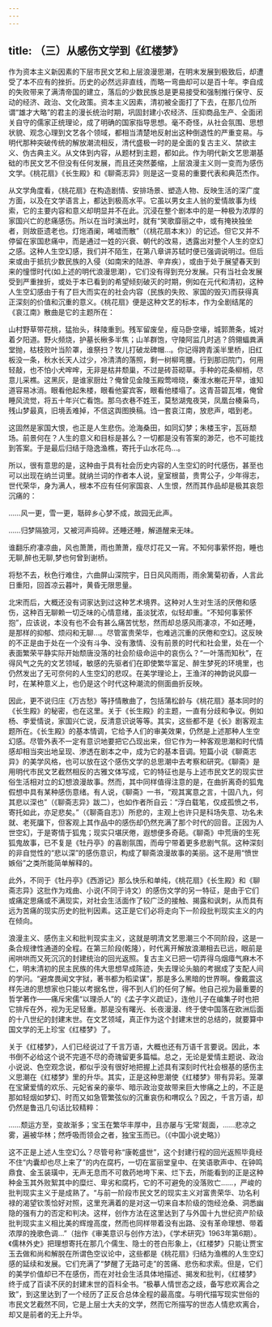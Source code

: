```yaml
---
---
---
```

title: （三）从感伤文学到《红楼梦》
---



作为资本主义新因素的下层市民文艺和上层浪漫思潮，在明末发展到极致后，却遭受了本不应有的挫折。历史的必然远非直线，而略一弯曲却可以是百十年。李自成的失败带来了满清帝国的建立，落后的少数民族总是更易接受和强制推行保守、反动的经济、政治、文化政策。资本主义因素，清初被全面打了下去，在那几位所谓“雄才大略”的君主的漫长统治时期，巩固封建小农经济、压抑商品生产、全面闭关自守的儒家正统理论，成了明确的国家指导思想。毫不奇怪，从社会氛围、思想状貌、观念心理到文艺各个领域，都相当清楚地反射出这种倒退性的严重变易。与明代那种突破传统的解放潮流相反，清代盛极一时的是全面的复古主义、禁欲主义、伪古典主义。从文体到内容，从题材到主题，都如此。作为明代新文艺思潮基础的市民文艺不但没有任何发展，而且还突然萎缩，上层浪漫主义则一变而为感伤文学。《桃花扇》《长生殿》和《聊斋志异》则是这一变易的重要代表和典范杰作。

从文学角度看，《桃花扇》在构造剧情、安排场景、塑造人物、反映生活的深广度方面，以及在文学语言上，都达到极高水平。它虽以男女主人翁的爱情故事为线索，它的主要内容和意义却明显并不在此。沉浸在整个剧本中的是一种极为浓厚的家国兴亡的悲痛感伤。所以在当时演出时，就有“笑歌靡丽之中，或有掩袂独坐者，则故臣遗老也。灯炧酒阑，唏嘘而散”（《桃花扇本末》）的记述。但它又并不停留在家国悲痛中，而是通过一姓的兴衰、朝代的改易，透露出对整个人生的空幻之感。这种人生空幻感，我们并不陌生，在第八章讲苏轼时便已强调说明过。但后来或由于抵抗少数民族的入侵（如南宋的陆游、辛弃疾），或由于处于展望春天到来的憧憬时代(如上述的明代浪漫思潮），它们没有得到充分发展。只有当社会发展受到严重挫折，或处于本已看到的希望倾刻破灭的时期，例如在元代和清初，这种人生空幻感由于有了巨大而实在的社会内容（民族的失败、家国的毁灭)而获得真正深刻的价值和沉重的意义。《桃花扇》便是这种文艺的标本，作为全剧结尾的《哀江南》散曲是它的主题所在：

山村野草带花桃，猛抬头，秣陵重到。残军留废垒，瘦马卧空壕，城郭萧条，城对着夕阳道。野火频烧，护墓长楸多半焦；山羊群饱，守陵阿监几时逃？鸽翎蝠粪满堂抛，枯枝败叶当阶罩，谁祭扫？牧儿打破龙碑帽…。你记得跨青溪半里桥，旧红板没一条，秋水长天人过少，冷清清的落照，剩一树柳弯腰。行到那旧院门，何用轻敲，也不怕小犬哰哰，无非是枯井颓巢，不过是砖苔砌草。手种的花条柳梢，尽意儿采樵。这黑灰，是谁家厨灶？俺曾见金陵玉殿莺啼晓，秦淮水榭花开早，谁知道容易冰消。眼看他起朱楼，眼看他宴宾客，眼看他楼塌了。这青苔碧瓦堆，俺曾睡风流觉，将五十年兴亡看饱。那乌衣巷不姓王，莫愁湖鬼夜哭，凤凰台楱枭鸟，残山梦最真，旧境丢难掉，不信这舆图换稿。诌一套哀江南，放悲声，唱到老。



这固然是家国大恨，也正是人生悲伤。沧海桑田，如同幻梦；朱楼玉宇，瓦砾颓场。前景何在？人生的意义和目标是甚么？一切都是没有答案的渺茫，也不可能找到答案。于是最后归结于隐逸渔樵，寄托于山水花鸟…。

所以，很有意思的是，这种由于具有社会历史内容的人生空幻的时代感伤，甚至也可以出现在纳兰词里。就纳兰词的作者本人说，皇室根苗，贵冑公子，少年得志，世代荣华，身为满人，根本不应有任何家国哀、人生恨，然而其作品却是极其哀怨沉痛的：

……风一更，雪一更，聒碎乡心梦不成，故园无此声。



……归梦隔狼河，又被河声捣碎。还睡还睡，解道醒来无味。



谁翻乐府凄凉曲，风也萧萧，雨也萧萧，瘦尽灯花又一宵。不知何事萦怀抱，睡也无聊,醉也无聊,梦也何曾到谢桥。



将愁不去，秋色行难住，六曲屏山深院宇，日日风风雨雨，雨余篱菊初香，人言此日重阳，回首凉云暮叶，黄昏无限思量。



北宋而后，大概还没有词家达到过这种艺术境界。这种对人生对生活的厌倦和感伤，这种百无聊赖一切乏味的心情意绪，虽淡犹浓，似轻却重。“不知何事萦怀抱”，应该说，本没有也不会有甚么痛苦忧愁，然而却总感风雨凄凉，不如还睡，是那样的抑郁、烦闷和无聊…。尽管富贵荣华，也难逃沉重的厌倦和空幻。这反映的不正是由于处在一个没有斗争、没有激情、没有前景的时代和社会里，处在一个表面繁荣平静实际开始颓唐没落的社会阶级命运中的哀伤么？“一叶落而知秋”，在得风气之先的文艺领域，敏感的先驱者们在即使繁华富足、醉生梦死的环境里，也仍然发出了无可奈何的人生空幻的悲叹。在美学理论上，王渔洋的神韵说风靡一时，在某种意义上，也仍是这个时代这种潮流的侧面曲折反映。

因此，更不说归庄《万古愁》等抒情散曲了，包括蒲松龄与《桃花扇》基本同时的《长生殿》的秘密，也在这里。关于《长生殿》的主题，一直有分歧和争议。例如杨、李爱情说，家国兴亡说，反清意识说等等。其实，这些都不是《长》剧客观主题所在。《长生殿》的基本情调，它给予人们的审美效果，仍然是上述那种人生空幻感。尽管外表不一定有意识地要把它凸现出来，但它作为一种客观思潮和时代情感却相当突出地呈现、渗透在剧本之中，成为它的基本音调。短篇小说《聊斋志异》的美学风格，也可以放在这个感伤文学的总思潮中去考察和研究。《聊斋》是用明代市民文艺截然相反的古雅文体写成，它的特征也是与上述市民文艺的现实世俗生活相对立的幻想浪漫故事。然而，其中同样值得注意的是，在曲折离奇的狐鬼假想中具有某种感伤意绪。有人说，《聊斋》一书，“观其寓意之言，十固八九，何其悲以深也”（《聊斋志异》跋二），也如作者所自云：“浮白载笔，仅成孤愤之书，寄托如此，亦足悲矣。”（《聊斋自志》）所悲的，主观上也许只是科场失意、功名未就、老死牖下，但客观上其作品中的感伤却仍然充满了那个时代的回音。正因为人世空幻，于是寄情于狐鬼；现实只堪厌倦，遐想便多奇葩。《聊斋》中荒唐的生死狐鬼故事，已不复是《牡丹亭》的喜剧氛围，而毋宁带着更多悲剧气氛。这种深刻的非自觉性的“悲以深”的感伤意识，构成了聊斋浪漫故事的美丽。这不是用“愤世嫉俗”之类所能简单解释的。

此外，不同于《牡丹亭》《西游记》那么快乐和单纯，《桃花扇》《长生殿》和《聊斋志异》这批作为戏曲、小说(不同于诗文）的感伤文学的另一特征，是由于它们或痛定思痛或不满现实，对社会生活面作了较广泛的接触、揭露和讽刺，从而具有远为苦痛的现实历史的批判因素。这正是它们必将走向下一阶段批判现实主义的内在倾向。

浪漫主义、感伤主义和批判现实主义，这就是明清文艺思潮三个不同阶段，这是一条合规律性通道的全程。在第三阶段(乾隆），时代离开解放浪潮相去已远，眼前是闹哄哄而又死沉沉的封建统治的回光返照。复古主义已把一切弄得乌烟瘴气麻木不仁，明末清初的民主民族的伟大思想早成陈迹，失去理论头脑的考据成了支配人间的学问。“避席畏闻文字狱，著书都为稻梁谋”，那是多么黑暗的世界啊。像戴震这样先进的思想家也只能以考据名世，得不到人们的任何了解。他自己视为最重要的哲学著作——痛斥宋儒“以理杀人”的《孟子字义疏证》，连他儿子在编集子时也把它排斥在外，视为无足轻重。那是没有曙光、长夜漫漫、终于使中国落在欧洲后面的十八世纪的封建末世。在文艺领域，真正作为这个封建末世的总结的，就要算中国文学的无上珍宝《红楼梦》了。

关于《红楼梦》，人们已经说过了千言万语，大概也还有万语千言要说。因此，本书倒不必给这个说不完道不尽的奇瑰留更多篇幅。总之，无论是爱情主题说、政治小说说、色空观念说，都似乎没有很好地把握上述具有深刻时代社会根基的感伤主义思潮在《红楼梦》里的升华。其实，正是这种思潮使《红楼梦》带有异彩。笼罩在宝黛爱情的欢乐、元妃省亲的豪华、暗示政治变故带来巨大惨痛之上的，不正是那如轻烟如梦幻、时而又如急管繁弦似的沉重哀伤和喟叹么？因之，千言万语，却仍然是鲁迅几句话比较精粹：

……颓运方至，变故渐多；宝玉在繁华丰厚中，且亦屡与‘无常’觌面，……悲凉之雾，遍被华林；然呼吸而领会之者，独宝玉而已。（《中国小说史略》）



这不正是上述人生空幻么？尽管号称“康乾盛世”，这个封建行程的回光返照毕竟经不住“内囊却也尽上来了”的内在腐朽，一切在富丽堂皇中、在笑语歌声中、在钟鸣鼎食、金玉装璜中，无声无息而不可救药地垮下来、烂下去，所能看到的正是这种种金玉其外败絮其中的糜烂、卑劣和腐朽，它的不可避免的没落败亡……，严峻的批判现实主义于是成熟了。“与前一阶段市民文艺的现实主义对富贵荣华、功名利禄的渴望钦羡恰好对照，这里充满着的是对这一切来自本阶级的饱经沧桑、洞悉幽隐的强有力的否定和判决。这样，创作方法在这里达到了与外国十九世纪资产阶级批判现实主义相比美的辉煌高度，然而也同样带着没有出路、没有革命理想、带着浓厚的挽歌色调…”（拙作《审美意识与创作方法》，《学术研究》1963年第6期）。《儒林外史》把理想寄托在那几个儒生、隐士的苍白形象上，《红楼梦》只能让贾宝玉去做和尚和解脱在所谓色空议论中，这些都是《桃花扇》归结为渔樵的人生空幻感的延续和发展。它们充满了“梦醒了无路可走”的苦痛、悲伤和求索。但是，它们的美学价值却已不在感伤，而在对社会生活具体地描述、揭发和批判，《红楼梦》终于成了百读不厌的封建末世的百科全书。“极摹人情世态之歧，备写悲欢离合之致”，到这里达到了一个经历了正反合总体全程的最高度。与明代描写现实世俗的市民文艺截然不同，它是上层士大夫的文学，然而它所描写的世态人情悲欢离合，却又是前者的无上升华。